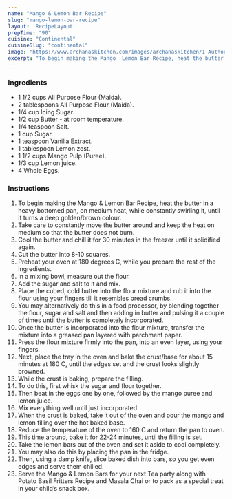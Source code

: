 ---
name: "Mango & Lemon Bar Recipe"
slug: "mango-lemon-bar-recipe"
layout: 'RecipeLayout'
prepTime: "90"
cuisine: "Continental"
cuisineSlug: "continental"
image: "https://www.archanaskitchen.com/images/archanaskitchen/1-Author/Monika_Manchanda/Mango__Lemon_Bars.jpg"
excerpt: "To begin making the Mango  Lemon Bar Recipe, heat the butter in a heavy bottomed pan, on medium heat, while constantly swirling it, until it turns a deep goldenbrown colour"
---

### Ingredients

- 1 1/2 cups All Purpose Flour (Maida).
- 2 tablespoons All Purpose Flour (Maida).
- 1/4 cup Icing Sugar.
- 1/2 cup Butter - at room temperature.
- 1/4 teaspoon Salt.
- 1 cup Sugar.
- 1 teaspoon Vanilla Extract.
- 1 tablespoon Lemon zest.
- 1 1/2 cups Mango Pulp (Puree).
- 1/3 cup Lemon juice.
- 4 Whole Eggs.

### Instructions

1. To begin making the Mango & Lemon Bar Recipe, heat the butter in a heavy bottomed pan, on medium heat, while constantly swirling it, until it turns a deep golden/brown colour.
1. Take care to constantly move the butter around and keep the heat on medium so that the butter does not burn.
1. Cool the butter and chill it for 30 minutes in the freezer until it solidified again.
1. Cut the butter into 8-10 squares.
1. Preheat your oven at 180 degrees C, while you prepare the rest of the ingredients.
1. In a mixing bowl, measure out the flour.
1. Add the sugar and salt to it and mix.
1. Place the cubed, cold butter into the flour mixture and rub it into the flour using your fingers till it resembles bread crumbs.
1. You may alternatively do this in a food processor, by blending together the flour, sugar and salt and then adding in butter and pulsing it a couple of times until the butter is completely incorporated.
1. Once the butter is incorporated into the flour mixture, transfer the mixture into a greased pan layered with parchment paper.
1. Press the flour mixture firmly into the pan, into an even layer, using your fingers.
1. Next, place the tray in the oven and bake the crust/base for about 15 minutes at 180 C, until the edges set and the crust looks slightly browned.
1. While the crust is baking, prepare the filling.
1. To do this, first whisk the sugar and flour together.
1. Then beat in the eggs one by one, followed by the mango puree and lemon juice.
1. Mix everything well until just incorporated.
1. When the crust is baked, take it out of the oven and pour the mango and lemon filling over the hot baked base.
1. Reduce the temperature of the oven to 160 C and return the pan to oven.
1. This time around, bake it for 22-24 minutes, until the filling is set.
1. Take the lemon bars out of the oven and set it aside to cool completely.
1. You may also do this by placing the pan in the fridge.
1. Then, using a damp knife, slice baked dish into bars, so you get even edges and serve them chilled.
1. Serve the Mango & Lemon Bars for your next Tea party along with Potato Basil Fritters Recipe and Masala Chai  or to pack as a special treat in your child’s snack box.
